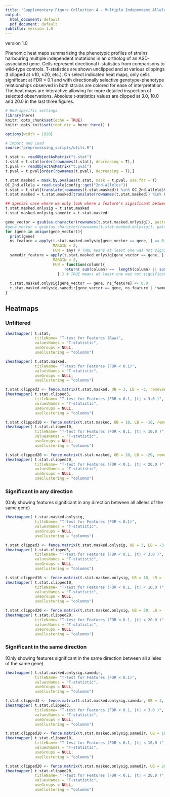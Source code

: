 ```yaml
---
title: "Supplementary Figure Collection 4 - Multiple Independent Allele Confirmation Phenomic Heatmaps."
output:
  html_document: default
  pdf_document: default
subtitle: version 1.0
---
```



version 1.0

Phenomic heat maps summarizing the phenotypic profiles of strains harbouring multiple independent mutations in an ortholog of an ASD-associated gene. Cells represent directional t-statistics from comparisons to wild-type controls. T-statistics are shown unclipped and at various clippings (t clipped at ±10, ±20, etc.). On select indicated heat maps, only cells significant at FDR < 0.1 and with directionally selective genotype-phenotype relationships observed in both strains are colored for ease of interpretation. The heat maps are interactive allowing for more detailed inspection of selected observations. Absolute t-statistics values are clipped at 3.0, 10.0 and 20.0 in the last three figures.


```r
# Rmd-specific settings
library(here)
knitr::opts_chunk$set(echo = TRUE)
knitr::opts_knit$set(root.dir = here::here() )

options(width = 1920)

```


```r
# Import and Load
source("preprocessing_scripts/utils.R")

t.stat <- readObjectAsMatrix("t.stat")
t.stat = t.stat[order(rownames(t.stat), decreasing = T),]
t.pval <- readObjectAsMatrix("t.pval")
t.pval = t.pval[order(rownames(t.pval), decreasing = T),]

t.stat.masked = mask.by.pvalues(t.stat, mask = t.pval, use.fdr = T)
OC_2nd.allele = read.table(config::get("2nd-alleles"))
t.stat = t.stat[translate(rownames(t.stat.masked)) %in% OC_2nd.allele$V1,]
t.stat.masked = t.stat.masked[translate(rownames(t.stat.masked)) %in% OC_2nd.allele$V1,]

## Special case where we only look where a feature's significant between all alleles of the same gene
t.stat.masked.onlysig = t.stat.masked
t.stat.masked.onlysig.samedir = t.stat.masked

gene_vector = gsub(as.character(rownames(t.stat.masked.onlysig)), pattern = ".*(\\(.*\\)).*", replacement = "\\1")
#gene_vector = gsub(as.character(rownames(t.stat.masked.onlysig)), pattern = "\\(.*", replacement = "")
for (gene in unique(gene_vector)){
  print(gene)
  ns_feature = apply(t.stat.masked.onlysig[gene_vector == gene, ] == 0,
                     MARGIN = 2,
                     FUN = any) # TRUE means at least one was not significant.
  samedir_feature = apply(t.stat.masked.onlysig[gene_vector == gene, ] > 0,
                     MARGIN = 2,
                     FUN = function(column){
                          return( sum(column) ==  length(column) || sum(column) == 0)
                       } ) # TRUE means at least one was not significant.
  
  t.stat.masked.onlysig[gene_vector == gene, ns_feature] <- 0.0
  t.stat.masked.onlysig.samedir[gene_vector == gene, ns_feature | !samedir_feature ] <- 0.0
}


```


## Heatmaps {.tabset .tabset-fade}


### Unfiltered

```r
iheatmapper( t.stat,
             titleName= "T-test for Features (Raw)",
             valuesNames = "T-statistic",
             useGroups = NULL,
             useClustering = "columns")

iheatmapper( t.stat.masked,
             titleName= "T-test for Features (FDR < 0.1)",
             valuesNames = "T-statistic",
             useGroups = NULL,
             useClustering = "columns")

t.stat.clipped3 <- fence.matrix(t.stat.masked, UB = 3, LB = -3, removeWT = T)
iheatmapper( t.stat.clipped3,
             titleName= "T-test for Features (FDR < 0.1, |t| < 3.0 )",
             valuesNames = "T-statistic",
             useGroups = NULL,
             useClustering = "columns")

t.stat.clipped10 <- fence.matrix(t.stat.masked, UB = 10, LB = -10, removeWT = T)
iheatmapper( t.stat.clipped10,
             titleName= "T-test for Features (FDR < 0.1, |t| < 10.0 )",
             valuesNames = "T-statistic",
             useGroups = NULL,
             useClustering = "columns")

t.stat.clipped20 <- fence.matrix(t.stat.masked, UB = 20, LB = -20, removeWT = T)
iheatmapper( t.stat.clipped20,
             titleName= "T-test for Features (FDR < 0.1, |t| < 20.0 )",
             valuesNames = "T-statistic",
             useGroups = NULL,
             useClustering = "columns")
```

### Significant in any direction

(Only showing features significant in any direction between all alleles of the same gene)

```r
iheatmapper( t.stat.masked.onlysig,
             titleName= "T-test for Features (FDR < 0.1)",
             valuesNames = "T-statistic",
             useGroups = NULL,
             useClustering = "columns")

t.stat.clipped3 <- fence.matrix(t.stat.masked.onlysig, UB = 3, LB = -3, removeWT = T)
iheatmapper( t.stat.clipped3,
             titleName= "T-test for Features (FDR < 0.1, |t| < 3.0 )",
             valuesNames = "T-statistic",
             useGroups = NULL,
             useClustering = "columns")

t.stat.clipped10 <- fence.matrix(t.stat.masked.onlysig, UB = 10, LB = -10, removeWT = T)
iheatmapper( t.stat.clipped10,
             titleName= "T-test for Features (FDR < 0.1, |t| < 10.0 )",
             valuesNames = "T-statistic",
             useGroups = NULL,
             useClustering = "columns")

t.stat.clipped20 <- fence.matrix(t.stat.masked.onlysig, UB = 20, LB = -20, removeWT = T)
iheatmapper( t.stat.clipped20,
             titleName= "T-test for Features (FDR < 0.1, |t| < 20.0 )",
             valuesNames = "T-statistic",
             useGroups = NULL,
             useClustering = "columns")
```

### Significant in the same direction

(Only showing features significant in the same direction between all alleles of the same gene)

```r
iheatmapper( t.stat.masked.onlysig.samedir,
             titleName= "T-test for Features (FDR < 0.1)",
             valuesNames = "T-statistic",
             useGroups = NULL,
             useClustering = "columns")

t.stat.clipped3 <- fence.matrix(t.stat.masked.onlysig.samedir, UB = 3, LB = -3, removeWT = T)
iheatmapper( t.stat.clipped3,
             titleName= "T-test for Features (FDR < 0.1, |t| < 3.0 )",
             valuesNames = "T-statistic",
             useGroups = NULL,
             useClustering = "columns")

t.stat.clipped10 <- fence.matrix(t.stat.masked.onlysig.samedir, UB = 10, LB = -10, removeWT = T)
iheatmapper( t.stat.clipped10,
             titleName= "T-test for Features (FDR < 0.1, |t| < 10.0 )",
             valuesNames = "T-statistic",
             useGroups = NULL,
             useClustering = "columns")

t.stat.clipped20 <- fence.matrix(t.stat.masked.onlysig.samedir, UB = 20, LB = -20, removeWT = T)
iheatmapper( t.stat.clipped20,
             titleName= "T-test for Features (FDR < 0.1, |t| < 20.0 )",
             valuesNames = "T-statistic",
             useGroups = NULL,
             useClustering = "columns")
```